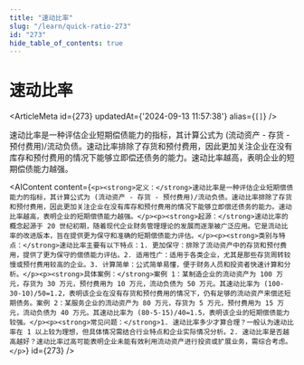 ```yaml
---
title: "速动比率"
slug: "/learn/quick-ratio-273"
id: "273"
hide_table_of_contents: true
---
```



# 速动比率

<ArticleMeta id={273} updatedAt={'2024-09-13 11:57:38'} alias={`[]`} />
<div className='border-solid border-b border-t-0 my-4 border-[var(--ifm-color-gray-300)]' />

速动比率是一种评估企业短期偿债能力的指标，其计算公式为 (流动资产 - 存货 - 预付费用)/流动负债。速动比率排除了存货和预付费用，因此更加关注企业在没有库存和预付费用的情况下能够立即偿还债务的能力。速动比率越高，表明企业的短期偿债能力越强。

<AIContent content={`<p><strong>定义：</strong>速动比率是一种评估企业短期偿债能力的指标，其计算公式为 (流动资产 - 存货 - 预付费用)/流动负债。速动比率排除了存货和预付费用，因此更加关注企业在没有库存和预付费用的情况下能够立即偿还债务的能力。速动比率越高，表明企业的短期偿债能力越强。</p><p><strong>起源：</strong>速动比率的概念起源于 20 世纪初期，随着现代企业财务管理理论的发展而逐渐被广泛应用。它是流动比率的改进版本，旨在提供更为保守和准确的短期偿债能力评估。</p><p><strong>类别与特点：</strong>速动比率主要有以下特点：1. 更加保守：排除了流动资产中的存货和预付费用，提供了更为保守的偿债能力评估。2. 适用性广：适用于各类企业，尤其是那些存货周转较慢或预付费用较高的企业。3. 计算简单：公式简单易懂，便于财务人员和投资者快速计算和分析。</p><p><strong>具体案例：</strong>案例 1：某制造企业的流动资产为 100 万元，存货为 30 万元，预付费用为 10 万元，流动负债为 50 万元。其速动比率为 (100-30-10)/50=1.2，表明该企业在没有存货和预付费用的情况下，仍有足够的流动资产来偿还短期债务。案例 2：某服务企业的流动资产为 80 万元，存货为 5 万元，预付费用为 15 万元，流动负债为 40 万元。其速动比率为 (80-5-15)/40=1.5，表明该企业的短期偿债能力较强。</p><p><strong>常见问题：</strong>1. 速动比率多少才算合理？一般认为速动比率在 1 以上较为理想，但具体情况需结合行业特点和企业实际情况分析。2. 速动比率是否越高越好？速动比率过高可能表明企业未能有效利用流动资产进行投资或扩展业务，需综合考虑。</p>`} id={273} />
